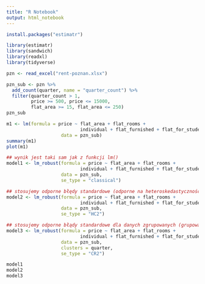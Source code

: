 ---
title: "R Notebook"
output: html_notebook
---

```{r}
install.packages("estimatr")
```

```{r}
library(estimatr)
library(sandwich)
library(readxl)
library(tidyverse)
```

```{r}
pzn <- read_excel("rent-poznan.xlsx")

pzn_sub <- pzn %>%
  add_count(quarter, name = "quarter_count") %>%
  filter(quarter_count > 1, 
         price >= 500, price <= 15000,
         flat_area >= 15, flat_area <= 250)
pzn_sub
```
```{r}
m1 <- lm(formula = price ~ flat_area + flat_rooms + 
                           individual + flat_furnished + flat_for_students,
                    data = pzn_sub)
summary(m1)
plot(m1)
```


```{r}
## wynik jest taki sam jak z funkcji lm()
model1 <- lm_robust(formula = price ~ flat_area + flat_rooms + 
                           individual + flat_furnished + flat_for_students,
                    data = pzn_sub,
                    se_type = "classical")

## stosujemy odporne błędy standardowe (odporne na heteroskedastyczność reszt)
model2 <- lm_robust(formula = price ~ flat_area + flat_rooms + 
                           individual + flat_furnished + flat_for_students,
                    data = pzn_sub,
                    se_type = "HC2")

## stosujemy odporne błądy standardowe dla danych zgrupowanych (grupowanie wg lokalizacji)
model3 <- lm_robust(formula = price ~ flat_area + flat_rooms + 
                           individual + flat_furnished + flat_for_students,
                    data = pzn_sub,
                    clusters = quarter, 
                    se_type = "CR2")

model1
model2
model3
```

